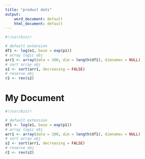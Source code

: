 ```yaml
---
title: "product dots"
output:
    word_document: default
    html_document: default
---
```


```r
#!/usr/bin/r

# default extension
df1 <- log(e1, base = exp(p1))
# array logic obj
arr1 <- array(data = 100, dim = length(df1), dimnames = NULL)
# sort array obj
s2 <- sort(arr1, decreasing = FALSE)
# reserve obj
r2 <- rev(s2)


```

# My Document

```r
#!/usr/bin/r

# default extension
df1 <- log(e1, base = exp(p1))
# array logic obj
arr1 <- array(data = 100, dim = length(df1), dimnames = NULL)
# sort array obj
s2 <- sort(arr1, decreasing = FALSE)
# reserve obj
r2 <- rev(s2)


```